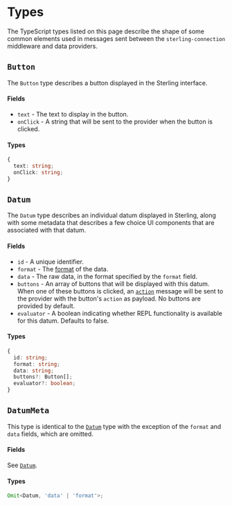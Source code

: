 
# Types

The TypeScript types listed on this page describe the shape of some common
elements used in messages sent between the `sterling-connection` middleware and
data providers.

## `Button`

The `Button` type describes a button displayed in the Sterling interface.

#### Fields

- `text` - The text to display in the button.
- `onClick` - A string that will be sent to the provider when the button is
  clicked.

#### Types

```typescript
{
  text: string;
  onClick: string;
}
```

## `Datum`

The `Datum` type describes an individual datum displayed in Sterling, along with
some metadata that describes a few choice UI components that are associated with
that datum.

#### Fields

- `id` - A unique identifier.
- `format` - The [format](./formats) of the data.
- `data` - The raw data, in the format specified by the `format` field.
- `buttons` - <OptionalBadge/> An array of buttons that will be displayed with
  this datum. When one of these buttons is clicked, an [`action`](./send#action)
  message will be sent to the provider with the button's `action` as payload. No
  buttons are provided by default.
- `evaluator` - <OptionalBadge/> A boolean indicating whether REPL functionality
  is available for this datum. Defaults to false.

#### Types

```typescript
{
  id: string;
  format: string;
  data: string;
  buttons?: Button[];
  evaluator?: boolean;
}
```

## `DatumMeta`

This type is identical to the [`Datum`](#datum) type with the exception of the
`format` and `data` fields, which are omitted.

#### Fields

See [`Datum`](#datum).

#### Types

```typescript
Omit<Datum, 'data' | 'format'>;
```
